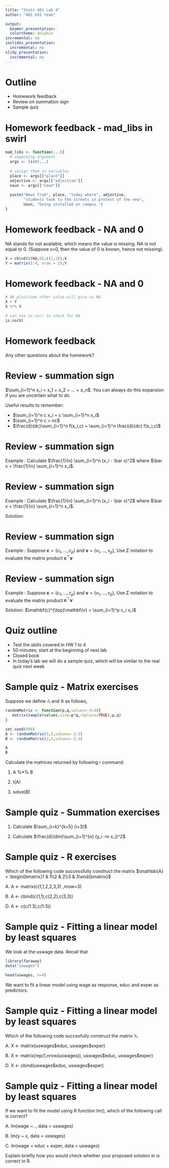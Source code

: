 ---
title: "Stats 401 Lab 4"
author: "401 GSI team"

output:
  beamer_presentation:
  colortheme: dolphin
incremental: no
ioslides_presentation:
  incremental: no
slidy_presentation:
  incremental: no
---
# Outline

- Homework feedback
- Review on summation sign
- Sample quiz

# Homework feedback - mad_libs in swirl
```{r, eval = T, echo=T}
mad_libs <- function(...){
  # unpacking argument
  args <- list(...) 
  
  # assign them to variables
  place <- args[["place"]]
  adjective <- args[["adjective"]]
  noun <- args[["noun"]]
  
  paste("News from", place, "today where", adjective, 
        "students took to the streets in protest of the new", 
        noun, "being installed on campus.")
}
```

# Homework feedback - NA and 0

NA stands for not available, which means the value is missing. NA is not equal to 0. (Suppose x=0, then the value of 0 is known, hence not missing).
```{r, eval = T, echo=T}
X = cbind(c(NA,0),c(1,2));X
Y = matrix(1:4, nrow = 2);Y

```

# Homework feedback - NA and 0
```{r, eval = T, echo=T}
# NA plus/time other value will give us NA
X + Y
X %*% Y

# can use is.na() to check for NA
is.na(X)
```
# Homework feedback

Any other questions about the homework?

# Review - summation sign
  
$\sum_{i=1}^n x_i = x_1 + x_2 + ... + x_n$. You can always do this expansion if 
you are uncertain what to do.

Useful results to remember:

  - $\sum_{i=1}^n c x_i = c \sum_{i=1}^n x_i$
  - $\sum_{i=1}^n c = nc$
  - $\frac{d}{dc}\sum_{i=1}^n f(x_i,c) = \sum_{i=1}^n \frac{d}{dc} f(x_i,c)$
  
# Review - summation sign

Example : Calculate 
$\frac{1}{n} \sum_{i=1}^n (x_i - \bar x)^2$ where $\bar x = \frac{1}{n} \sum_{i=1}^n x_i$.

# Review - summation sign

Example : Calculate 
$\frac{1}{n} \sum_{i=1}^n (x_i - \bar x)^2$ where $\bar x = \frac{1}{n} \sum_{i=1}^n x_i$.

Solution:

\begin{equation}
\begin{aligned}
    \frac{1}{n} \sum_{i=1}^n (x_i - \bar x)^2 & = \frac{1}{n} \sum_{i=1}^n (x_i^2 - 2x_i \bar x + \bar x ^2)\\
    & = \frac{1}{n} \sum_{i=1}^n x_i^2 - \frac{2}{n}\bar x \sum_{i=1}^n x_i  + \frac{1}{n}\sum_{i=1}^n \bar x ^2)\\
    & = \frac{1}{n} \sum_{i=1}^n x_i^2 - 2 (\bar x)^2 + (\bar x)^2\\
    & = \frac{1}{n} \sum_{i=1}^n x_i^2 - (\bar x)^2
\end{aligned}
\end{equation}


# Review - summation sign

Example : Suppose $\mathbf{c} = (c_1,...,c_p)$ and $\mathbf{v} = (v_1,...,v_p)$, Use $\Sigma$ notation to evaluate the matrix product $\mathbf{c}^{\top}\mathbf{v}$

# Review - summation sign
Example : Suppose $\mathbf{c} = (c_1,...,c_p)$ and $\mathbf{v} = (v_1,...,v_p)$, Use $\Sigma$ notation to evaluate the matrix product $\mathbf{c}^{\top}\mathbf{v}$

Solution:
$\mathbf{c}^{\top}\mathbf{v} = \sum_{i=1}^p c_i v_i$

# Quiz outline
- Test the skills covered in HW 1 to 4
- 50 minutes; start at the beginning of next lab
- Closed book
- In today's lab we will do a sample quiz, which will be similar to the real quiz next week

# Sample quiz - Matrix exercises

Suppose we define $\mathbb{A}$ and $\mathbb{B}$ as follows,
```{r, eval = T, echo=F}
randomMatrix <- function(p,q,values=-4:4){
   matrix(sample(values,size=p*q,replace=TRUE),p,q)
}

set.seed(999)
A <- randomMatrix(3,2,values=-2:3)
B <- randomMatrix(2,2,values=-2:3)
```
```{r, eval = T, echo=T}
A
B
```

Calculate the matrices returned by following r command:

1. A %*% B

2. t(A)

3. solve(B)

# Sample quiz - Summation exercises

1. Calculate $\sum_{i=k}^{k+5} (i+3)$

\vspace{10mm}

2. Calculate $\frac{d}{dm}\sum_{i=1}^{n} (y_i -m x_i)^2$

# Sample quiz - R exercises

Which of the following code successfully construct the matrix 
$\mathbb{A} = \begin{bmatrix}1 & 1\\2 & 2\\3 & 3\end{bmatrix}$

A. A <- matrix(c(1,1,2,2,3,3) ,nrow=3)

B. A <- cbind(c(1,1),c(2,2),c(3,3))

\textbf{C. A <- t(matrix(c(1,1,2,2,3,3) ,nrow=2))}

D. A <- c(c(1:3),c(1:3))

# Sample quiz - Fitting a linear model by least squares

We look at the uswage data. Recall that
```{r, eval = T, echo=F}
library(faraway)
data("uswages")
```
```{r, eval = T, echo=T}
head(uswages, n=4)
```
We want to fit a linear model using wage as response, educ and exper as predictors.

# Sample quiz - Fitting a linear model by least squares
Which of the following code succesfully construct the matrix $\mathbb{X}$.

A. X <- matrix(uswages\$educ, uswages\$exper)

B. X <- matrix(rep(1,nrow(uswages)), uswages\$educ, uswages\$exper)

\textbf{C. X <- cbind(rep(1,nrow(uswages)), uswages\$educ, uswages\$exper)}

D. X <- cbind(uswages\$educ, uswages\$exper)

# Sample quiz - Fitting a linear model by least squares
If we want to fit the model using R function lm(), which of the following call is correct?

A. lm(wage ~ ., data = uswages)

B. lm(y ~ x, data = uswages)

C. lm(wage = educ + exper, data = uswages)

\textbf{D. lm(wage ~ educ + exper, data = uswages)}

\vspace{10mm}

Explain briefly how you would check whether your proposed solution in is correct in R. 